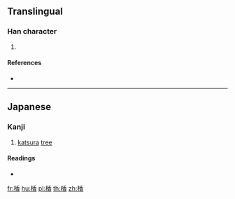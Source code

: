 ==Translingual==

===Han character===
{{Han char|rn=75|rad=木|as=09|sn=13|four=|canj=DHDA|ids=⿰木香}}

# {{defn|Han|sort=木09}}

====References====
* {{Han ref|kx=0542.191|dkj=15215|dj=0930.220|hdz=21250.141|uh=697F|ud=27007}}

----

==Japanese==

===Kanji===
{{ja-kanji|grade=|rs=木09}}

# [[katsura]] [[tree]]

====Readings====
* {{ja-readings|on=|kun=[[かつら]] (katsura)}}

[[fr:楿]]
[[hu:楿]]
[[pl:楿]]
[[th:楿]]
[[zh:楿]]